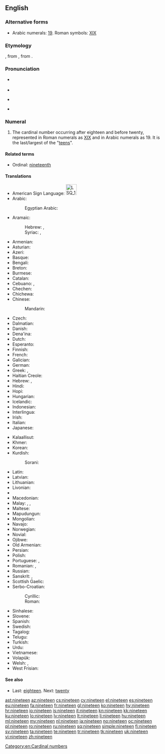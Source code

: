 ==English==

===Alternative forms===
* Arabic numerals: [[19]]. Roman symbols: [[XIX]]

===Etymology===
{{etyl|enm}} {{term|nynetene|lang=enm}}, from {{etyl|ang}} {{term|nigontiene|nigontīene|lang=ang}}, from {{etyl|gem-pro|en}} {{recons|newuntehun|lang=gem-pro}}.

===Pronunciation===
* {{qualifier|next word stressed near the first syllable}}
*: {{a|UK|US}} {{IPA|/ˈnaɪn.tiːn/}}
* {{audio|en-us-nineteen.ogg|Audio (US)}}
* {{qualifier|next word stressed after the first syllable}}
*: {{a|UK|US}} {{IPA|/naɪnˈtiːn/}}
* {{rhymes|iːn}}

===Numeral===
{{head|en|numeral}}

# The cardinal number occurring after eighteen and before twenty, represented in Roman numerals as [[XIX]] and in Arabic numerals as 19. It is the last/largest of the "[[teen]]s".

====Related terms====
* Ordinal: [[nineteenth]]

====Translations====
{{trans-top|cardinal number}}
* American Sign Language: [[Image:LSQ 19.jpg|35px]]
* Arabic: {{t-|ar|تسعة عشر|tr=tís3aT 3áshar}}
*: Egyptian Arabic: {{tø|arz|تسعتاشر|tr=tisʕataashar|sc=Arab}}
* Aramaic:
*: Hebrew: {{t|arc|תשעסר|m|tr=tsha‘sar|sc=Hebr}}, {{t|arc|תשעסרא|f|tr=tsha‘esrē|sc=Hebr}}
*: Syriac: {{t|arc|ܬܫܥܣܪ|m|tr=tsha‘sar|sc=Syrc}}, {{t|arc|ܬܫܥܣܪܐ|f|tr=tsha‘esrē|sc=Syrc}}
* Armenian: {{t+|hy|տասնինը|tr=tasninə}}
* Asturian: {{t+|ast|diecinueve}}
* Azeri: {{t+|az|on doqquz}}
* Basque: {{t+|eu|hemeretzi}}
* Bengali: {{t-|bn|উনিশ|tr=unish}}
* Breton: {{t+|br|naontek}}
* Burmese: {{t-|my|ဆယ့်ကိုး|tr=hsè.ko:|sc=Mymr}}
* Catalan: {{t+|ca|dinou}}
* Cebuano: {{t|ceb|napulo'g siyam}}, {{t|ceb|disinuybe}}
* Chechen: {{tø|ce|ткъайоьсна|tr=tqhayösna}}
* Chichewa: {{tø|ny|khumi n'zisanu n'zinayi}}
* Chinese:
*: Mandarin: {{t|cmn|十九|tr=shíjiǔ}}
* Czech: {{t+|cs|devatenáct}}
* Dalmatian: {{t|dlm|dichinú}}
* Danish: {{t+|da|nitten}}
* Dena'ina: {{t|tfn|łq'ich'idi beq'di}}
* Dutch: {{t+|nl|negentien|f}}
* Esperanto: {{t-|eo|dek naŭ}}
* Finnish: {{t+|fi|yhdeksäntoista}}
* French: {{t+|fr|dix-neuf|m}}
* Galician: {{t+|gl|dezanove}}
* German: {{t+|de|neunzehn}}
* Greek: {{t+|el|δεκαεννέα|tr=dekaennéa}}, {{t+|el|δεκαεννιά|tr=dekaenniá}}
* Haitian Creole: {{tø|ht|diznèf}}
* Hebrew: {{t-|he|תשע עשרה|alt=תְּשַׁע־עֶשְׂרֵה|tr=t'sha esre|f}} {{qualifier|used in counting}}, {{t-|he|תשעה עשר|alt=תִּשְׁעָה־עָשָׂר|tr=tish'a asar|m}}
* Hindi: {{t+|hi|उन्नीस|tr=unnīs}}
* Hopi: {{tø|hop|pakwt niikyang pevt siikya’ta}}
* Hungarian: {{t+|hu|tizenkilenc}}
* Icelandic: {{t+|is|nítján}}
* Indonesian: {{t-|id|sembilan belas}}
* Interlingua: {{t-|ia|dece-nove}}
* Irish: {{t+|ga|naoi déag}}
* Italian: {{t+|it|diciannove}}
* Japanese: {{t+|ja|十九|tr=jū-kyū}}
{{trans-mid}}
* Kalaallisut: {{t|kl|arvirsaniq-sisamat}}
* Khmer: {{t-|km|ដប់ប្រាំបួន|tr=dop pram buon}}
* Korean: {{t-|ko|열 아홉|tr=yeol ahop}}
* Kurdish:
*: Sorani: {{t|ku|نۆزده‌}}
* Latin: {{t+|la|undeviginti|alt=ūndēvīgintī}}
* Latvian: {{t+|lv|deviņpadsmit}}
* Lithuanian: {{t+|lt|devyniolika}}
* Livonian: {{tø|liv|īdõkstuoistõn}}
* {{trreq|lb}}
* Macedonian: {{t-|mk|деветнаесет|tr=devetnáeset}}
* Malay: {{t-|ms|sembilan belas}}, {{t-|ms|sepuluh sembilan}}, {{t-|ms|satu puluh sembilan}}
* Maltese: {{t-|mt|dsatax}}
* Mapudungun: {{tø|arn|mariylla}}
* Mongolian: {{t-|mn|арван ес‎|sc=Cyrl}}
* Navajo: {{tø|nv|náhástʼéítsʼáadah}}
* Norwegian: {{t+|no|nitten}}
* Novial: {{tø|nov|dek-nin}}
* Ojibwe: {{tø|oj|ashi-zhaangaswi}}
* Old Armenian: {{tø|xcl|իննեւտասն|tr=innewtasn|sc=Armn}}
* Persian: {{t+|fa|نوزده|alt=نوزدَه|tr=nōzdah}}
* Polish: {{t+|pl|dziewiętnaście}}
* Portuguese: {{t+|pt|dezanove}} {{qualifier|Portugal}}, {{t+|pt|dezenove}} {{qualifier|Brazil}}
* Romanian: {{t+|ro|nouăsprezece}}, {{t-|ro|nouășpe}} {{qualifier|informal}}
* Russian: {{t+|ru|девятнадцать|tr=devjatnádtsat’}}
* Sanskrit: {{t-|sa|ऊनविंशति|tr=ūnaviṃśáti}}, {{t-|hi|नवदशन्|tr=návadaśan}}
* Scottish Gaelic: {{t-|gd|naoi}} {{t-|gd|deug}}
* Serbo-Croatian:
*: Cyrillic: {{t-|sh|деветнаест|sc=Cyrl}}
*: Roman: {{t-|sh|devetnaest}}
* Sinhalese: {{t-|si|දහනවය|tr=dhahanavaya}}
* Slovene: {{t+|sl|devetnajst}}
* Spanish: {{t+|es|diecinueve}}
* Swedish: {{t+|sv|nitton}}
* Tagalog: {{t-|tl|labinsiyam}}
* Telugu: {{t+|te|పంతొమ్మిది|sc=Telu}}
* Turkish: {{t+|tr|on dokuz}}
* Urdu: {{t-|ur|انیس|tr=unnīs}}
* Vietnamese: {{t-|vi|mười chín}}
* Volapük: {{t-|vo|degzül}}
* Welsh: {{t+|cy|pedwar ar bymtheg}} {{qualifier|vigesimal, traditional}}, {{t+|cy|un deg naw}} {{qualifier|decimal}}
* West Frisian: {{t+|fy|njoggentjin}}
{{trans-bottom}}

====See also====
* Last: [[eighteen]]. Next: [[twenty]]

[[Category:en:Cardinal numbers]]

[[ast:nineteen]]
[[az:nineteen]]
[[cs:nineteen]]
[[cy:nineteen]]
[[el:nineteen]]
[[es:nineteen]]
[[eu:nineteen]]
[[fa:nineteen]]
[[fr:nineteen]]
[[gl:nineteen]]
[[ko:nineteen]]
[[hy:nineteen]]
[[hr:nineteen]]
[[io:nineteen]]
[[is:nineteen]]
[[it:nineteen]]
[[kn:nineteen]]
[[kk:nineteen]]
[[ku:nineteen]]
[[lo:nineteen]]
[[lv:nineteen]]
[[lt:nineteen]]
[[li:nineteen]]
[[hu:nineteen]]
[[ml:nineteen]]
[[my:nineteen]]
[[nl:nineteen]]
[[ja:nineteen]]
[[no:nineteen]]
[[oc:nineteen]]
[[pl:nineteen]]
[[ro:nineteen]]
[[ru:nineteen]]
[[sq:nineteen]]
[[simple:nineteen]]
[[fi:nineteen]]
[[sv:nineteen]]
[[ta:nineteen]]
[[te:nineteen]]
[[tr:nineteen]]
[[tk:nineteen]]
[[uk:nineteen]]
[[vi:nineteen]]
[[zh:nineteen]]